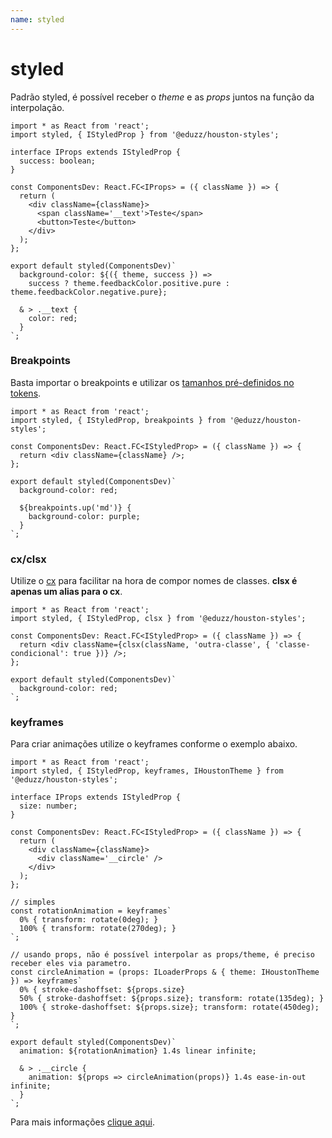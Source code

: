 ```yaml
---
name: styled
---
```


# styled

Padrão styled, é possível receber o _theme_ e as _props_ juntos na função da interpolação.

```tsx
import * as React from 'react';
import styled, { IStyledProp } from '@eduzz/houston-styles';

interface IProps extends IStyledProp {
  success: boolean;
}

const ComponentsDev: React.FC<IProps> = ({ className }) => {
  return (
    <div className={className}>
      <span className='__text'>Teste</span>
      <button>Teste</button>
    </div>
  );
};

export default styled(ComponentsDev)`
  background-color: ${({ theme, success }) =>
    success ? theme.feedbackColor.positive.pure : theme.feedbackColor.negative.pure};

  & > .__text {
    color: red;
  }
`;
```

### Breakpoints

Basta importar o breakpoints e utilizar os [tamanhos pré-definidos no tokens](./houston/tokens/tokens).

```tsx
import * as React from 'react';
import styled, { IStyledProp, breakpoints } from '@eduzz/houston-styles';

const ComponentsDev: React.FC<IStyledProp> = ({ className }) => {
  return <div className={className} />;
};

export default styled(ComponentsDev)`
  background-color: red;

  ${breakpoints.up('md')} {
    background-color: purple;
  }
`;
```

### cx/clsx

Utilize o [cx](https://emotion.sh/docs/@emotion/css#cx) para facilitar na hora de compor nomes de classes.
**clsx é apenas um alias para o cx**.

```tsx
import * as React from 'react';
import styled, { IStyledProp, clsx } from '@eduzz/houston-styles';

const ComponentsDev: React.FC<IStyledProp> = ({ className }) => {
  return <div className={clsx(className, 'outra-classe', { 'classe-condicional': true })} />;
};

export default styled(ComponentsDev)`
  background-color: red;
`;
```

### keyframes

Para criar animações utilize o keyframes conforme o exemplo abaixo.

```tsx
import * as React from 'react';
import styled, { IStyledProp, keyframes, IHoustonTheme } from '@eduzz/houston-styles';

interface IProps extends IStyledProp {
  size: number;
}

const ComponentsDev: React.FC<IStyledProp> = ({ className }) => {
  return (
    <div className={className}>
      <div className='__circle' />
    </div>
  );
};

// simples
const rotationAnimation = keyframes`
  0% { transform: rotate(0deg); }
  100% { transform: rotate(270deg); }
`;

// usando props, não é possível interpolar as props/theme, é preciso receber eles via parametro.
const circleAnimation = (props: ILoaderProps & { theme: IHoustonTheme }) => keyframes`
  0% { stroke-dashoffset: ${props.size}
  50% { stroke-dashoffset: ${props.size}; transform: rotate(135deg); }
  100% { stroke-dashoffset: ${props.size}; transform: rotate(450deg); }
`;

export default styled(ComponentsDev)`
  animation: ${rotationAnimation} 1.4s linear infinite;

  & > .__circle {
    animation: ${props => circleAnimation(props)} 1.4s ease-in-out infinite;
  }
`;
```

Para mais informações [clique aqui](https://emotion.sh/docs/styled).
